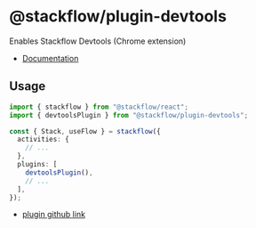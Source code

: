# @stackflow/plugin-devtools

Enables Stackflow Devtools (Chrome extension)

- [Documentation](https://stackflow.so)

## Usage

```typescript
import { stackflow } from "@stackflow/react";
import { devtoolsPlugin } from "@stackflow/plugin-devtools";

const { Stack, useFlow } = stackflow({
  activities: {
    // ...
  },
  plugins: [
    devtoolsPlugin(),
    // ...
  ],
});
```

- [plugin github link](https://github.com/daangn/stackflow/tree/main/extensions/plugin-devtools)
